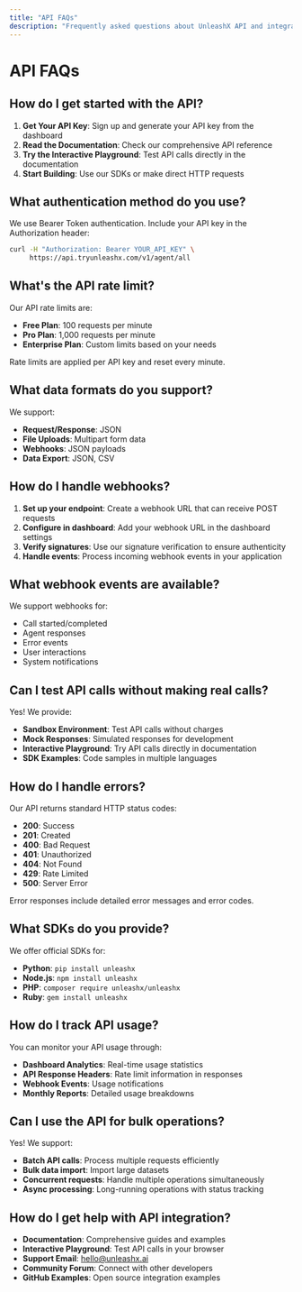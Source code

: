```yaml
---
title: "API FAQs"
description: "Frequently asked questions about UnleashX API and integration"
---
```


# API FAQs

## How do I get started with the API?

1. **Get Your API Key**: Sign up and generate your API key from the dashboard
2. **Read the Documentation**: Check our comprehensive API reference
3. **Try the Interactive Playground**: Test API calls directly in the documentation
4. **Start Building**: Use our SDKs or make direct HTTP requests

## What authentication method do you use?

We use Bearer Token authentication. Include your API key in the Authorization header:

```bash
curl -H "Authorization: Bearer YOUR_API_KEY" \
     https://api.tryunleashx.com/v1/agent/all
```

## What's the API rate limit?

Our API rate limits are:
- **Free Plan**: 100 requests per minute
- **Pro Plan**: 1,000 requests per minute
- **Enterprise Plan**: Custom limits based on your needs

Rate limits are applied per API key and reset every minute.

## What data formats do you support?

We support:
- **Request/Response**: JSON
- **File Uploads**: Multipart form data
- **Webhooks**: JSON payloads
- **Data Export**: JSON, CSV

## How do I handle webhooks?

1. **Set up your endpoint**: Create a webhook URL that can receive POST requests
2. **Configure in dashboard**: Add your webhook URL in the dashboard settings
3. **Verify signatures**: Use our signature verification to ensure authenticity
4. **Handle events**: Process incoming webhook events in your application

## What webhook events are available?

We support webhooks for:
- Call started/completed
- Agent responses
- Error events
- User interactions
- System notifications

## Can I test API calls without making real calls?

Yes! We provide:
- **Sandbox Environment**: Test API calls without charges
- **Mock Responses**: Simulated responses for development
- **Interactive Playground**: Try API calls directly in documentation
- **SDK Examples**: Code samples in multiple languages

## How do I handle errors?

Our API returns standard HTTP status codes:
- **200**: Success
- **201**: Created
- **400**: Bad Request
- **401**: Unauthorized
- **404**: Not Found
- **429**: Rate Limited
- **500**: Server Error

Error responses include detailed error messages and error codes.

## What SDKs do you provide?

We offer official SDKs for:
- **Python**: `pip install unleashx`
- **Node.js**: `npm install unleashx`
- **PHP**: `composer require unleashx/unleashx`
- **Ruby**: `gem install unleashx`

## How do I track API usage?

You can monitor your API usage through:
- **Dashboard Analytics**: Real-time usage statistics
- **API Response Headers**: Rate limit information in responses
- **Webhook Events**: Usage notifications
- **Monthly Reports**: Detailed usage breakdowns

## Can I use the API for bulk operations?

Yes! We support:
- **Batch API calls**: Process multiple requests efficiently
- **Bulk data import**: Import large datasets
- **Concurrent requests**: Handle multiple operations simultaneously
- **Async processing**: Long-running operations with status tracking

## How do I get help with API integration?

- **Documentation**: Comprehensive guides and examples
- **Interactive Playground**: Test API calls in your browser
- **Support Email**: hello@unleashx.ai
- **Community Forum**: Connect with other developers
- **GitHub Examples**: Open source integration examples

